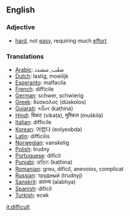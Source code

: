 ==English==
===Adjective===
*[[hard]], not [[easy]], requiring much [[effort]]

===Translations===
*[[Arabic]]: صَعْب, متشدد
*[[Dutch]]: lastig, moeilijk
*[[Esperanto]]: malfacila
*[[French]]: difficile
*[[German]]: schwer, schwierig
*[[Greek]]: δύσκολος (dúskolos)
*[[Gujarati]]: કઠિન (kaṭhina)
*[[Hindi]]: विकट (vikaṭa), मुश्किल (muśkila)
*[[Italian]]: difficile
*[[Korean]]: 어렵다 (eolyeobda)
*[[Latin]]: difficilis
*[[Norwegian]]: vanskelig
*[[Polish]]: trudny
*[[Portuguese]]: difícil
*[[Punjabi]]: ਕਠਿਨ (kaṭhina)
*[[Romanian]]: greu, difícil, anevoios, complicat
*[[Russian]]: трудный (trudnyj)
*[[Sanskrit]]: अलभ्य (alabhya)
*[[Spanish]]: dificíl
*[[Turkish]]: ecek

[[it:difficult]]